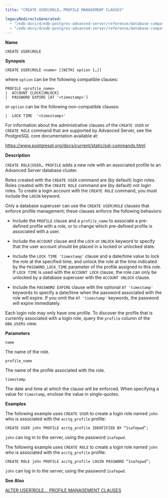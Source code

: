 ```yaml
---
title: "CREATE USER|ROLE… PROFILE MANAGEMENT CLAUSES"

legacyRedirectsGenerated:
  - "/edb-docs/d/edb-postgres-advanced-server/reference/database-compatibility-for-oracle-developers-sql-guide/13/create_user_role_profile_management_clauses.html"
  - "/edb-docs/d/edb-postgres-advanced-server/reference/database-compatibility-for-oracle-developers-sql-guide/latest/create_user_role_profile_management_clauses.html"
---
```


<div id="create_user_role_profile_management_clauses" class="registered_link"></div>

**Name**

`CREATE USER|ROLE`

**Synopsis**

```text
CREATE USER|ROLE <name> [[WITH] option […]]
```

where `option` can be the following compatible clauses:

```text
PROFILE <profile_name>
|  ACCOUNT {LOCK|UNLOCK}
|  PASSWORD EXPIRE [AT '<timestamp>']
```

or `option` can be the following non-compatible clauses:

```text
|  LOCK TIME  '<timestamp>'
```

For information about the administrative clauses of the `CREATE USER` or `CREATE ROLE` command that are supported by Advanced Server, see the PostgreSQL core documentation available at:

<https://www.postgresql.org/docs/current/static/sql-commands.html>

**Description**

`CREATE ROLE|USER… PROFILE` adds a new role with an associated profile to an Advanced Server database cluster.

Roles created with the `CREATE USER` command are (by default) login roles. Roles created with the `CREATE ROLE` command are (by default) not login roles. To create a login account with the `CREATE ROLE` command, you must include the `LOGIN` keyword.

Only a database superuser can use the `CREATE USER|ROLE` clauses that enforce profile management; these clauses enforce the following behaviors:

-   Include the `PROFILE` clause and a `profile_name` to associate a pre-defined profile with a role, or to change which pre-defined profile is associated with a user.

-   Include the `ACCOUNT` clause and the `LOCK` or `UNLOCK` keyword to specify that the user account should be placed in a locked or unlocked state.

-   Include the `LOCK TIME 'timestamp'` clause and a date/time value to lock the role at the specified time, and unlock the role at the time indicated by the `PASSWORD_LOCK_TIME` parameter of the profile assigned to this role. If `LOCK TIME` is used with the `ACCOUNT LOCK` clause, the role can only be unlocked by a database superuser with the `ACCOUNT UNLOCK` clause.

-   Include the `PASSWORD EXPIRE` clause with the optional `AT 'timestamp'` keywords to specify a date/time when the password associated with the role will expire. If you omit the `AT 'timestamp'` keywords, the password will expire immediately.

Each login role may only have one profile. To discover the profile that is currently associated with a login role, query the `profile` column of the `DBA_USERS` view.

**Parameters**

`name`

 The name of the role.

`profile_name`

 The name of the profile associated with the role.

`timestamp`

 The date and time at which the clause will be enforced. When specifying a value for `timestamp`, enclose the value in single-quotes.

**Examples**

The following example uses `CREATE USER` to create a login role named `john` who is associated with the `acctg_profile` profile:

```text
CREATE USER john PROFILE acctg_profile IDENTIFIED BY “1safepwd”;
```

`john` can log in to the server, using the password `1safepwd`.

The following example uses `CREATE ROLE` to create a login role named `john` who is associated with the `acctg_profile` profile:

```text
CREATE ROLE john PROFILE acctg_profile LOGIN PASSWORD “1safepwd”;
```

`john` can log in to the server, using the password `1safepwd`.

**See Also**

[ALTER USER\|ROLE… PROFILE MANAGEMENT CLAUSES](16_alter_user_role_profile_management_clauses/#alter_user_role_profile_management_clauses)
